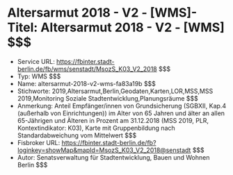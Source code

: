 # Altersarmut 2018 - V2 - [WMS]- Titel: Altersarmut 2018 - V2 - [WMS] $$$
- Service URL: https://fbinter.stadt-berlin.de/fb/wms/senstadt/MsozS_K03_V2_2018 $$$
- Typ: WMS $$$
- Name: altersarmut-2018-v2-wms-fa83a19b $$$
- Stichworte: 2019,Altersarmut,Berlin,Geodaten,Karten,LOR,MSS,MSS 2019,Monitoring Soziale Stadtentwicklung,Planungsräume $$$
- Anmerkung: Anteil Empfänger/innen von Grundsicherung (SGBXII, Kap.4 (außerhalb von Einrichtungen)) im Alter von 65 Jahren und älter an allen 65-Jährigen und Älteren in Prozent am 31.12.2018 (MSS 2019, PLR, Kontextindikator: K03), Karte mit Gruppenbildung nach Standardabweichung vom Mittelwert $$$
- Fisbroker URL: https://fbinter.stadt-berlin.de/fb?loginkey=showMap&mapId=MsozS_K03_V2_2018@senstadt $$$
- Autor: Senatsverwaltung für Stadtentwicklung, Bauen und Wohnen Berlin $$$

